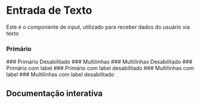 
<Meta of={Story}/>

# Entrada de Texto

Este é o componente de input, utilizado para receber dados do usuário via texto

### Primário
<Canvas of={Story.Primary}/>
### Primário Desabilitado
<Canvas of={Story.PrimaryDisabled}/>
### Multilinhas
<Canvas of={Story.Multiline}/>
### Multilinhas Desabilitado
<Canvas of={Story.MultilineDisabled}/>
### Primário com label
<Canvas of={Story.PrimaryLabel}/>
### Primário com label desabilitado
<Canvas of={Story.PrimaryLabelDisabled}/>
### Multilinhas com label
<Canvas of={Story.MultilineLabel}/>
### Multilinhas com label desabilitado
<Canvas of={Story.MultilineLabelDisabled}/>



## Documentação interativa
<Primary />
<Controls />